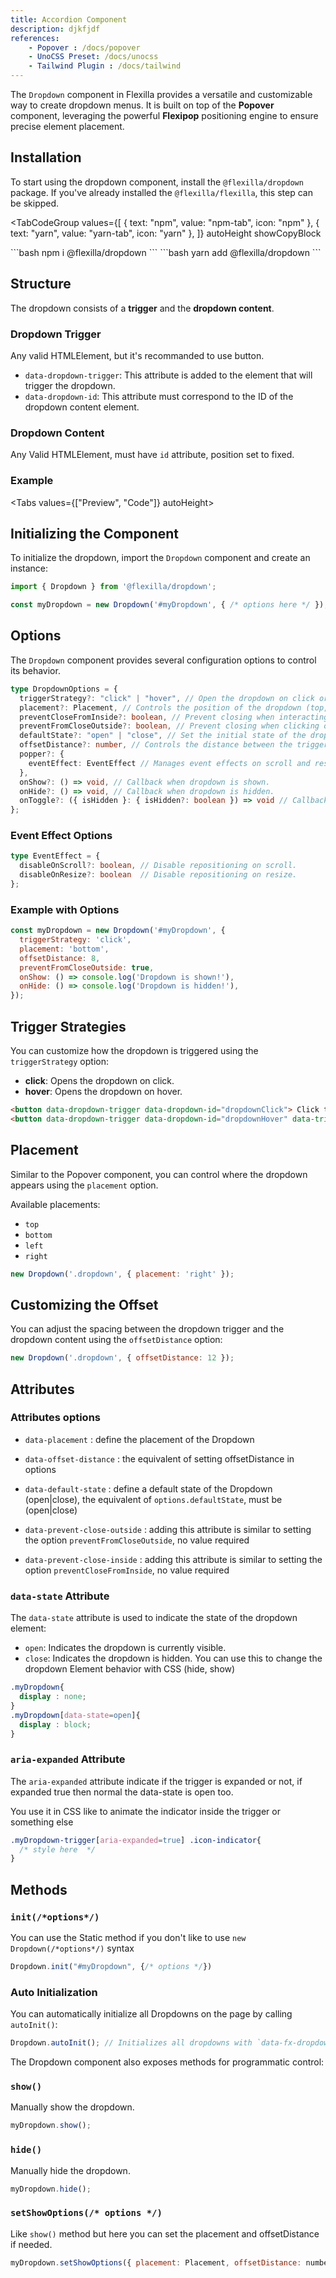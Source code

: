 ```yaml
---
title: Accordion Component
description: djkfjdf
references:
    - Popover : /docs/popover
    - UnoCSS Preset: /docs/unocss
    - Tailwind Plugin : /docs/tailwind 
---
```



The `Dropdown` component in Flexilla provides a versatile and customizable way to create dropdown menus. It is built on top of the **Popover** component, leveraging the powerful **Flexipop** positioning engine to ensure precise element placement.

## Installation

To start using the dropdown component, install the `@flexilla/dropdown` package. If you've already installed the `@flexilla/flexilla`, this step can be skipped.

<TabCodeGroup
  values={[
    { text: "npm", value: "npm-tab", icon: "npm" },
    { text: "yarn", value: "yarn-tab", icon: "yarn" },
  ]}
  autoHeight
  showCopyBlock
>
  <TabPanel value="npm-tab" active={true}>
```bash
npm i @flexilla/dropdown
```
  </TabPanel>
  <TabPanel value="yarn-tab">
```bash
yarn add @flexilla/dropdown
```
  </TabPanel>
</TabCodeGroup>

## Structure

The dropdown consists of a **trigger** and the **dropdown content**.

### Dropdown Trigger

Any valid HTMLElement, but it's recommanded to use button.
- `data-dropdown-trigger`: This attribute is added to the element that will trigger the dropdown.
- `data-dropdown-id`: This attribute must correspond to the ID of the dropdown content element.

### Dropdown Content

Any Valid HTMLElement, must have `id` attribute, position set to fixed.

### Example

<Tabs values={["Preview", "Code"]} autoHeight>
  <TabPanel value="Preview" active={true}>
  <DemoCompBoxInTab>
    <DropdownDefault/>
  </DemoCompBoxInTab>
  </TabPanel>
  <TabPanel value="Code">
    <CodeLoader source="dropdownDefault"/>
  </TabPanel>
</Tabs>

## Initializing the Component

To initialize the dropdown, import the `Dropdown` component and create an instance:

```js
import { Dropdown } from '@flexilla/dropdown';

const myDropdown = new Dropdown('#myDropdown', { /* options here */ });
```

## Options

The `Dropdown` component provides several configuration options to control its behavior.

```ts
type DropdownOptions = {
  triggerStrategy?: "click" | "hover", // Open the dropdown on click or hover.
  placement?: Placement, // Controls the position of the dropdown (top, bottom, left, right).
  preventCloseFromInside?: boolean, // Prevent closing when interacting inside the dropdown.
  preventFromCloseOutside?: boolean, // Prevent closing when clicking outside the dropdown.
  defaultState?: "open" | "close", // Set the initial state of the dropdown.
  offsetDistance?: number, // Controls the distance between the trigger and dropdown.
  popper?: {
    eventEffect: EventEffect // Manages event effects on scroll and resize.
  },
  onShow?: () => void, // Callback when dropdown is shown.
  onHide?: () => void, // Callback when dropdown is hidden.
  onToggle?: ({ isHidden }: { isHidden?: boolean }) => void // Callback when dropdown is toggled.
};
```

### Event Effect Options

```ts
type EventEffect = {
  disableOnScroll?: boolean, // Disable repositioning on scroll.
  disableOnResize?: boolean  // Disable repositioning on resize.
};
```

### Example with Options

```js
const myDropdown = new Dropdown('#myDropdown', {
  triggerStrategy: 'click',
  placement: 'bottom',
  offsetDistance: 8,
  preventFromCloseOutside: true,
  onShow: () => console.log('Dropdown is shown!'),
  onHide: () => console.log('Dropdown is hidden!'),
});
```

## Trigger Strategies

You can customize how the dropdown is triggered using the `triggerStrategy` option:

- **click**: Opens the dropdown on click.
- **hover**: Opens the dropdown on hover.

```html
<button data-dropdown-trigger data-dropdown-id="dropdownClick"> Click to open dropdown </button>
<button data-dropdown-trigger data-dropdown-id="dropdownHover" data-trigger-strategy="hover"> Hover to open dropdown </button>
```

## Placement

Similar to the Popover component, you can control where the dropdown appears using the `placement` option.

Available placements:
- `top`
- `bottom`
- `left`
- `right`

```js
new Dropdown('.dropdown', { placement: 'right' });
```

## Customizing the Offset

You can adjust the spacing between the dropdown trigger and the dropdown content using the `offsetDistance` option:

```js
new Dropdown('.dropdown', { offsetDistance: 12 });
```


## Attributes

### Attributes options

- `data-placement` : define the placement of the Dropdown

- `data-offset-distance` : the equivalent of setting offsetDistance in options

- `data-default-state` : define a default state of the Dropdown (open|close), the equivalent of `options.defaultState`, must be (open|close)

- `data-prevent-close-outside` : adding this attribute is similar to setting the option `preventFromCloseOutside`, no value required

- `data-prevent-close-inside` : adding this attribute is similar to setting the option `preventCloseFromInside`, no value required


### `data-state` Attribute

The `data-state` attribute is used to indicate the state of the dropdown element:

- `open`: Indicates the dropdown is currently visible.
- `close`: Indicates the dropdown is hidden.
You can use this to change the dropdown Element behavior with CSS (hide, show)

```css
.myDropdown{
  display : none;
}
.myDropdown[data-state=open]{
  display : block;
}
```

### `aria-expanded` Attribute

The `aria-expanded` attribute indicate if the trigger is expanded or not, if expanded true then normal the data-state is open too.

You use it in CSS like to animate the indicator inside the trigger or something else
```css
.myDropdown-trigger[aria-expanded=true] .icon-indicator{
  /* style here  */
}
```


## Methods

### `init(/*options*/)`

You can use the Static method if you don't like to use `new Dropdown(/*options*/)` syntax

```js
Dropdown.init("#myDropdown", {/* options */})
```

### Auto Initialization

You can automatically initialize all Dropdowns on the page by calling `autoInit()`:

```js
Dropdown.autoInit(); // Initializes all dropdowns with `data-fx-dropdown`.
```

The Dropdown component also exposes methods for programmatic control:

### `show()`

Manually show the dropdown.

```js
myDropdown.show();
```

### `hide()`

Manually hide the dropdown.

```js
myDropdown.hide();
```

### `setShowOptions(/* options */)`

Like `show()` method but here you can set the placement and offsetDistance if needed.

```js
myDropdown.setShowOptions({ placement: Placement, offsetDistance: number })
```